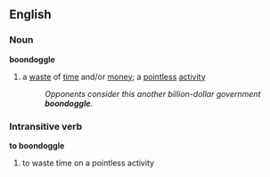 ==English==

===Noun===
'''boondoggle'''
#a [[waste]] of [[time]] and/or [[money]]; a [[pointless]] [[activity]]
#:''Opponents consider this another billion-dollar government '''boondoggle'''.''

===Intransitive verb===
'''to boondoggle'''
#to waste time on a pointless activity